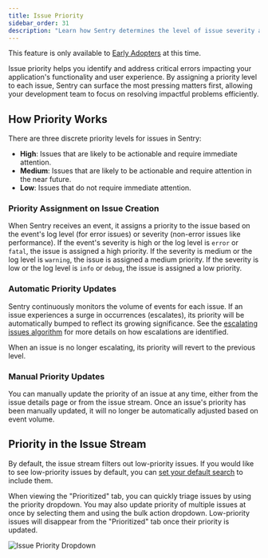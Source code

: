 ```yaml
---
title: Issue Priority
sidebar_order: 31
description: "Learn how Sentry determines the level of issue severity and prioritizes issue importance accordingly."
---
```


<Note>

This feature is only available to [Early Adopters](/product/accounts/early-adopter-features/) at this time.

</Note>

Issue priority helps you identify and address critical errors impacting your application's functionality and user experience. By assigning a priority level to each issue, Sentry can surface the most pressing matters first, allowing your development team to focus on resolving impactful problems efficiently.

## How Priority Works

There are three discrete priority levels for issues in Sentry:

- **High**: Issues that are likely to be actionable and require immediate attention.
- **Medium**: Issues that are likely to be actionable and require attention in the near future.
- **Low**: Issues that do not require immediate attention.

### Priority Assignment on Issue Creation

When Sentry receives an event, it assigns a priority to the issue based on the event's log level (for error issues) or severity (non-error issues like performance). If the event's severity is high or the log level is `error` or `fatal`, the issue is assigned a high priority. If the severity is medium or the log level is `warning`, the issue is assigned a medium priority. If the severity is low or the log level is `info` or `debug`, the issue is assigned a low priority.

### Automatic Priority Updates

Sentry continuously monitors the volume of events for each issue. If an issue experiences a surge in occurrences (escalates), its priority will be automatically bumped to reflect its growing significance. See the [escalating issues algorithm](/product/issues/states-triage/escalating-issues/) for more details on how escalations are identified.

When an issue is no longer escalating, its priority will revert to the previous level.

### Manual Priority Updates

You can manually update the priority of an issue at any time, either from the issue details page or from the issue stream. Once an issue's priority has been manually updated, it will no longer be automatically adjusted based on event volume.

## Priority in the Issue Stream

By default, the issue stream filters out low-priority issues. If you would like to see low-priority issues by default, you can [set your default search](/product/reference/search/saved-searches/#set-a-default-search) to include them.

When viewing the "Prioritized" tab, you can quickly triage issues by using the priority dropdown. You may also update priority of multiple issues at once by selecting them and using the bulk action dropdown. Low-priority issues will disappear from the "Prioritized" tab once their priority is updated.

![Issue Priority Dropdown](/product/issues/issue-priority/issue-priority-dropdown.png)
